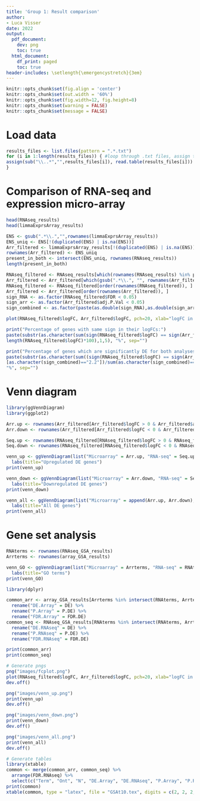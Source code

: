---
title: 'Group 1: Result comparison'
author: 
- Luca Visser
date: 2022
output:
  pdf_document:
    dev: png
    toc: true
  html_document:
    df_print: paged
    toc: true
header-includes: \setlength{\emergencystretch}{3em}
---

```{r global_options, include=FALSE, echo=FALSE}
knitr::opts_chunk$set(fig.align = 'center')
knitr::opts_chunk$set(out.width = '60%')
knitr::opts_chunk$set(fig.width=12, fig.height=8)
knitr::opts_chunk$set(warning = FALSE)
knitr::opts_chunk$set(message = FALSE)
```

# Load data
```{r}
results_files <- list.files(pattern = ".*.txt")
for (i in 1:length(results_files)) { #loop through .txt files, assign them to their respective variables
assign(sub("\\..*","",results_files[i]), read.table(results_files[i]))
}
```

# Comparison of RNA-seq and expression micro-array

```{r}
head(RNAseq_results)
head(limmaExprsArray_results)
```

```{r}
ENS <- gsub(".*\\.","",rownames(limmaExprsArray_results))
ENS_uniq <- ENS[!(duplicated(ENS) | is.na(ENS))]
Arr_filtered <- limmaExprsArray_results[!(duplicated(ENS) | is.na(ENS)),]
rownames(Arr_filtered) <- ENS_uniq
present_in_both <- intersect(ENS_uniq, rownames(RNAseq_results))
length(present_in_both)
```

```{r}
RNAseq_filtered <- RNAseq_results[which(rownames(RNAseq_results) %in% present_in_both), ]
Arr_filtered <- Arr_filtered[which(gsub(".*\\.", "", rownames(Arr_filtered)) %in% present_in_both), ]
RNAseq_filtered <- RNAseq_filtered[order(rownames(RNAseq_filtered)), ]
Arr_filtered <- Arr_filtered[order(rownames(Arr_filtered)), ]
sign_RNA <- as.factor(RNAseq_filtered$FDR < 0.05)
sign_arr <- as.factor(Arr_filtered$adj.P.Val < 0.05)
sign_combined <- as.factor(paste(as.double(sign_RNA),as.double(sign_arr), sep="."))

plot(RNAseq_filtered$logFC, Arr_filtered$logFC, pch=20, xlab="logFC in RNA-seq", ylab="logFC in expression array", cex=0.50, col=sign_combined)
```

```{r}
print("Percentage of genes with same sign in their logFCs:")
paste(substr(as.character(sum(sign(RNAseq_filtered$logFC) == sign(Arr_filtered$logFC))/
length(RNAseq_filtered$logFC)*100),1,5), "%", sep="")
```

```{r}
print("Percentage of genes which are significantly DE for both analyses (blue in plot) with same sign in their logFCs:")
paste(substr(as.character(sum((sign(RNAseq_filtered$logFC) == sign(Arr_filtered$logFC))
[as.character(sign_combined)=="2.2"])/sum(as.character(sign_combined)=="2.2")*100),1,5),
"%", sep="")
```

# Venn diagram
```{r}
library(ggVennDiagram)
library(ggplot2)

Arr.up <- rownames(Arr_filtered[Arr_filtered$logFC > 0 & Arr_filtered$adj.P.Val < 0.05,])
Arr.down <- rownames(Arr_filtered[Arr_filtered$logFC < 0 & Arr_filtered$adj.P.Val < 0.05,])

Seq.up <- rownames(RNAseq_filtered[RNAseq_filtered$logFC > 0 & RNAseq_filtered$FDR < 0.05,])
Seq.down <- rownames(RNAseq_filtered[RNAseq_filtered$logFC < 0 & RNAseq_filtered$FDR < 0.05,])

venn_up <- ggVennDiagram(list("Microarray" = Arr.up, "RNA-seq" = Seq.up)) + 
  labs(title="Upregulated DE genes")
print(venn_up)

venn_down <- ggVennDiagram(list("Microarray" = Arr.down, "RNA-seq" = Seq.down)) + 
  labs(title="Downregulated DE genes")
print(venn_down)

venn_all <- ggVennDiagram(list("Microarray" = append(Arr.up, Arr.down), "RNA-seq" = append(Seq.up, Seq.down))) + 
  labs(title="All DE genes")
print(venn_all)
```


# Gene set analysis

```{r}
RNAterms <- rownames(RNAseq_GSA_results)
Arrterms <- rownames(array_GSA_results)

venn_GO <- ggVennDiagram(list("Microarray" = Arrterms, "RNA-seq" = RNAterms)) + 
  labs(title="GO terms")
print(venn_GO)
```
```{r}
library(dplyr)

common_arr <- array_GSA_results[Arrterms %in% intersect(RNAterms, Arrterms), ] %>%
  rename("DE.Array" = DE) %>%
  rename("P.Array" = P.DE) %>%
  rename("FDR.Array" = FDR.DE)
common_seq <- RNAseq_GSA_results[RNAterms %in% intersect(RNAterms, Arrterms), ] %>%
  rename("DE.RNAseq" = DE) %>%
  rename("P.RNAseq" = P.DE) %>%
  rename("FDR.RNAseq" = FDR.DE)

print(common_arr)
print(common_seq)
```

```{r include = FALSE}
# Generate pngs
png("images/fcplot.png")
plot(RNAseq_filtered$logFC, Arr_filtered$logFC, pch=20, xlab="logFC in RNA-seq", ylab="logFC in expression array", cex=0.50, col=sign_combined)
dev.off()

png("images/venn_up.png")
print(venn_up)
dev.off()

png("images/venn_down.png")
print(venn_down)
dev.off()

png("images/venn_all.png")
print(venn_all)
dev.off()

# Generate tables
library(xtable)
common <- merge(common_arr, common_seq) %>%
  arrange(FDR.RNAseq) %>%
  select(c("Term", "Ont", "N", "DE.Array", "DE.RNAseq", "P.Array", "P.RNAseq", "FDR.Array", "FDR.RNAseq"))
print(common)
xtable(common, type = "latex", file = "GSAt10.tex", digits = c(2, 2, 2, 2, 2, 2, -2, -2, -2, -2))
```










